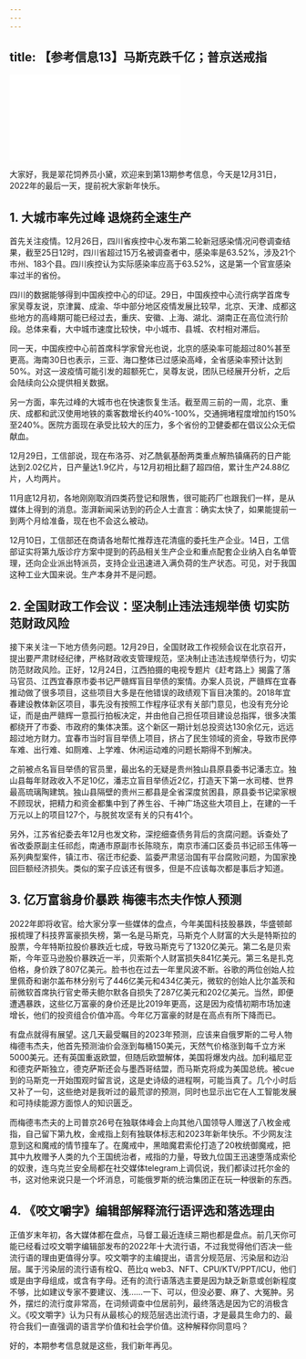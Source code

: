 ```yaml
---
---
---
```

title: 【参考信息13】马斯克跌千亿；普京送戒指
---




<iframe src="//player.bilibili.com/player.html?&bvid=BV1xD4y1j7kk&page=1&as_wide=1&high_quality=1&danmaku=1" scrolling="no" border="0" frameborder="no" framespacing="0" allowfullscreen></iframe>




大家好，我是翠花饲养员小黛，欢迎来到第13期参考信息，今天是12月31日，2022年的最后一天，提前祝大家新年快乐。

## 1. 大城市率先过峰 退烧药全速生产

首先关注疫情。12月26日，四川省疾控中心发布第二轮新冠感染情况问卷调查结果，截至25日12时，四川省超过15万名被调查者中，感染率是63.52%，涉及21个市州、183个县。四川疾控认为实际感染率应高于63.52%，这是第一个官宣感染率过半的省份。

四川的数据能够得到中国疾控中心的印证。29日，中国疾控中心流行病学首席专家吴尊友说，京津冀、成渝、华中部分地区疫情发展比较早，北京、天津、成都这些地方的高峰期可能已经过去，重庆、安徽、上海、湖北、湖南正在高位流行阶段。总体来看，大中城市速度比较快，中小城市、县城、农村相对滞后。

同一天，中国疾控中心前首席科学家曾光也说，北京的感染率可能超过80%甚至更高。海南30日也表示，三亚、海口整体已过感染高峰，全省感染率预计达到50%。对这一波疫情可能引发的超额死亡，吴尊友说，团队已经展开分析，之后会陆续向公众提供相关数据。

另一方面，率先过峰的大城市也在快速恢复生活。截至周三前的一周，北京、重庆、成都和武汉使用地铁的乘客数增长约40%-100%，交通拥堵程度增加约150%至240%。医院方面现在承受比较大的压力，多个省份的卫健委都在倡议公众无偿献血。

12月29日，工信部说，现在布洛芬、对乙酰氨基酚两类重点解热镇痛药的日产能达到2.02亿片，日产量达1.9亿片，与12月初相比翻了超四倍，累计生产24.88亿片，人均两片。

11月底12月初，各地刚刚取消四类药登记和限售，很可能药厂也跟我们一样，是从媒体上得到的消息。澎湃新闻采访到的药企人士直言：确实太快了，如果能提前一到两个月给准备，现在也不会这么被动。

12月10日，工信部还在商请各地帮忙推荐连花清瘟的委托生产企业。14日，工信部证实将第九版诊疗方案中提到的药品相关生产企业和重点配套企业纳入白名单管理，还向企业派出特派员，支持企业迅速进入满负荷的生产状态。可见，对于我国这种工业大国来说。生产本身并不是问题。

## 2. 全国财政工作会议：坚决制止违法违规举债 切实防范财政风险

接下来关注一下地方债务问题。12月29日，全国财政工作视频会议在北京召开，提出要严肃财经纪律，严格财政收支管理规范，坚决制止违法违规举债行为，切实防范财政风险。正好，12月24日，江西拍摄的电视专题片《赶考路上》揭露了落马官员、江西宜春原市委书记严赣辉盲目举债的案情。办案人员说，严赣辉在宜春推动做了很多项目，这些项目大多是在他错误的政绩观下盲目决策的。2018年宜春建设教体新区项目，事先没有按照工作程序征求有关部门意见，也没有充分论证，而是由严赣辉一意孤行拍板决定，并由他自己担任项目建设总指挥，很多决策都绕开了市委、市政府的集体决策。这个新区一期计划总投资达130余亿元，远远超过地方财力。宜春市当时盲目举债上项目，挤占了民生领域的资金，导致市民停车难、出行难、如厕难、上学难、休闲运动难的问题长期得不到解决。

之前被点名盲目举债的官员里，最出名的无疑是贵州独山县原县委书记潘志立。独山县每年财政收入不足10亿，潘志立盲目举债近2亿，打造天下第一水司楼、世界最高琉璃陶建筑。独山县隔壁的贵州三都县是全省深度贫困县，原县委书记梁家根不顾现状，把精力和资金都集中到了养生谷、千神广场这些大项目上，在建的一千万元以上的项目127个，与脱贫攻坚有关的只有41个。

另外，江苏省纪委去年12月也发文称，深挖细查债务背后的贪腐问题。诉查处了省改委原副主任祁彪，南通市原副市长陈晓东，南京市浦口区委员书记祁玉伟等一系列典型案件，镇江市、宿迁市纪委、监委严肃惩治国有平台腐败问题，为国家挽回巨额经济损失。类似的案子应该还有很多，但是不应该每次都是事后才知道。

## 3. 亿万富翁身价暴跌 梅德韦杰夫作惊人预测

2022年即将收官。给大家分享一些媒体的盘点，今年美国科技股暴跌，华盛顿邮报梳理了科技界富豪损失榜，第一名是马斯克，马斯克个人财富的大头是特斯拉的股票，今年特斯拉股价暴跌近七成，导致马斯克亏了1320亿美元。第二名是贝索斯，今年亚马逊股价暴跌近一半，贝索斯个人财富损失841亿美元。第三名是扎克伯格，身价跌了807亿美元。脸书也在过去一年里风波不断。谷歌的两位创始人拉里佩奇和谢尔盖布林分别亏了446亿美元和434亿美元，微软的创始人比尔盖茨和前微软首席执行官史蒂夫鲍尔默各自损失了287亿美元和202亿美元。当然，即便遭遇暴跌，这些亿万富豪的身价还是比2019年更高，这是因为疫情初期市场加速增长，他们的投资组合价值冲高。今年亿万富豪的财是在高点有所下降而已。

有盘点就得有展望。这几天最受瞩目的2023年预测，应该来自俄罗斯的二号人物梅德韦杰夫，他首先预测油价会涨到每桶150美元，天然气价格涨到每千立方米5000美元。还有英国重返欧盟，但随后欧盟解体，美国将爆发内战。加利福尼亚和德克萨斯独立，德克萨斯还会与墨西哥结盟，而马斯克将成为美国总统。被cue到的马斯克一开始围观时留言说，这是史诗级的进程啊，可能当真了。几个小时后又补了一句，这些绝对是我听过的最荒谬的预测，同时也显示出它在人工智能发展和可持续能源方面惊人的知识匮乏。

而梅德韦杰夫的上司普京26号在独联体峰会上向其他八国领导人赠送了八枚金戒指，自己留下第九枚，金戒指上刻有独联体标志和2023年新年快乐。不少网友注意到这和魔戒的情节撞车了。在魔戒中，黑暗魔君索伦打造了20枚统御魔戒，把其中九枚赠予人类的九个王国统治者，戒指的力量，导致九位国王迅速堕落成索伦的奴隶，连乌克兰安全局都在社交媒体telegram上调侃说，我们都读过托尔金的书，这对他来说只是一个坏消息，可能俄罗斯的统治集团正在玩一种很新的东西。

## 4. 《咬文嚼字》编辑部解释流行语评选和落选理由

正值岁末年初，各大媒体都在盘点，马督工最近连续三期也都是盘点。前几天你可能已经看过咬文嚼字编辑部发布的2022年十大流行语，不过我觉得他们否决一些流行语的理由更值得分享。咬文嚼字的主编提出，语言分规范层、污染层和边沿层。属于污染层的流行语有栓Q、芭比q web3、NFT、CPU/KTV/PPT/ICU，他们或是由字母组成，或含有字母。还有的流行语落选主要是因为缺乏新意或创新程度不够，比如建议专家不要建议、浅……一下、可以，但没必要、麻了、大冤肿。另外，摆烂的流行度非常高，在词频调查中位居前列，最终落选是因为它的消极含义。《咬文嚼字》认为只有从最核心的规范层选出流行语，才是最具生命力的、最符合我们一直强调的语言学价值和社会学价值。这种解释你同意吗？

好的，本期参考信息就是这些，我们新年再见。

